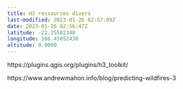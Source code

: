 ```yaml
---
title: H3 ressources divers
last-modified: 2023-01-26 02:57:09Z
date: 2023-01-26 02:56:47Z
latitude: -22.25582340
longitude: 166.45052430
altitude: 0.0000
---
```


https://plugins.qgis.org/plugins/h3_toolkit/

https://www.andrewmahon.info/blog/predicting-wildfires-3